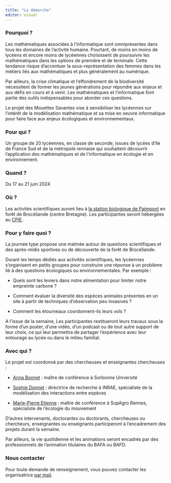 ```yaml
---
title: "La démarche"
editor: visual
---
```


### Pourquoi ?

Les mathématiques associées à l'informatique sont omniprésentes dans tous les domaines de l'activité humaine. Pourtant, de moins en moins de lycéens et encore moins de lycéennes choisissent de poursuivre les mathématiques dans les options de première et de terminale. Cette tendance risque d'accentuer la sous-représentation des femmes dans les métiers liés aux mathématiques et plus généralement au numérique.

Par ailleurs, la crise climatique et l'effondrement de la biodiversité nécessitent de former les jeunes générations pour répondre aux enjeux et aux défis en cours et à venir. Les mathématiques et l'informatique font partie des outils indispensables pour aborder ces questions.

Le projet des Mouettes Savantes vise à sensibiliser les lycéennes sur l'intérêt de la modélisation mathématique et sa mise en oeuvre informatique pour faire face aux enjeux écologiques et environnementaux.

### Pour qui ?

Un groupe de 20 lycéennes, en classe de seconde, issues de lycées d'Ile de France Sud et de la métropole rennaise qui souhaitent découvrir l'application des mathématiques et de l'informatique en écologie et en environnement.

### Quand ?

Du 17 au 21 juin 2024

### Où ?

Les activités scientifiques auront lieu à [la station biologique de Paimpont](https://paimpont.univ-rennes.fr/) en forêt de Brocéliande (centre Bretagne). Les participantes seront hébergées au [CPIE](https://www.cpie-broceliande.fr/).

### Pour y faire quoi ?

La journée type propose une matinée autour de questions scientifiques et des après-midis sportives ou de découverte de la forêt de Brocéliande.

Durant les temps dédiés aux activités scientifiques, les lycéennes s'organisent en petits groupes pour construire une réponse à un problème lié à des questions écologiques ou environnementales. Par exemple :

-   Quels sont les leviers dans notre alimentation pour limiter notre empreinte carbone ?

-   Comment évaluer la diversité des espèces animales présentes en un site à partir de techniques d'observation peu invasives ?

-   Comment les étourneaux coordonnent-ils leurs vols ?


A l'issue de la semaine, Les participantes restitueront leurs travaux sous la forme d'un poster, d'une vidéo, d'un podcast ou de tout autre support de leur choix, ce qui  leur permettra de partager l'expérience avec leur entourage au lycée ou dans le milieu familial.


### Avec qui ?

Le projet est coordonné par des chercheuses et enseignantes chercheuses :

-   [Anna Bonnet](https://anna.biogeek.land/) : maître de conférence à Sorbonne Université

-   [Sophie Donnet](https://sophiedonnet.github.io/) : directrice de recherche à INRAE, spécialiste de la modélisation des interactions entre espèces

-   [Marie-Pierre Etienne](https://marieetienne.github.io/) : maître de conférence à SupAgro Rennes, spécialiste de l'écologie du mouvement

D'autres intervenants, doctorantes ou doctorants, chercheuses ou chercheurs, enseignantes ou enseignants participeront à l'encadrement des projets durant la semaine.

Par ailleurs, la vie quotidienne et les animations seront encadrés par des professionnels de l'animation titulaires du BAFA ou BAFD.


### Nous contacter

Pour toute demande de renseignement, vous pouvez contacter les organisatrice [par mail](mailto:lesmouettessavantes@gmail.com).  
